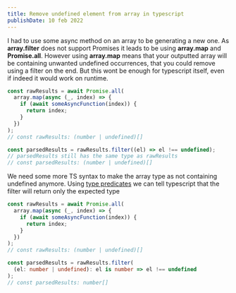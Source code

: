 ```yaml
---
title: Remove undefined element from array in typescript
publishDate: 10 feb 2022
---
```


I had to use some async method on an array to be generating a new one.
As **array.filter** does not support Promises it leads to be using **array.map** and **Promise.all**.
However using **array.map** means that your outputted array will be containing unwanted undefined occurrences, that you could remove using a filter on the end.
But this wont be enough for typescript itself, even if indeed it would work on runtime.

```js
const rawResults = await Promise.all(
  array.map(async (_, index) => {
    if (await someAsyncFunction(index)) {
      return index;
    }
  })
);
// const rawResults: (number | undefined)[]

const parsedResults = rawResults.filter((el) => el !== undefined);
// parsedResults still has the same type as rawResults
// const parsedResults: (number | undefined)[]
```

We need some more TS syntax to make the array type as not containing undefined anymore.
Using [type predicates](https://www.typescriptlang.org/docs/handbook/2/narrowing.html#using-type-predicates) we can tell typescript that the filter will return only the expected type

```ts
const rawResults = await Promise.all(
  array.map(async (_, index) => {
    if (await someAsyncFunction(index)) {
      return index;
    }
  })
);
// const rawResults: (number | undefined)[]

const parsedResults = rawResults.filter(
  (el: number | undefined): el is number => el !== undefined
);
// const parsedResults: number[]
```
